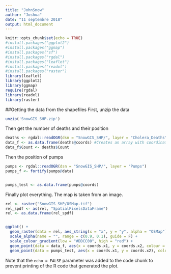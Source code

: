 ```yaml
---
title: "JohnSnow"
author: "Joshua"
date: "11 septembre 2018"
output: html_document
---
```


```r
knitr::opts_chunk$set(echo = TRUE)
#install.packages("ggplot2")
#install.packages("ggmap")
#install.packages("sf")
#install.packages("rgdal")
#install.packages("leaflet")
#install.packages("readxl")
#install.packages("raster")
library(leaflet)
library(ggplot2)
library(ggmap)
require(rgdal) 
library(readxl)
library(raster)
```

##Getting the data from the shapefiles
First, unzip the data
```r
unzip('SnowGIS_SHP.zip')
```

Then get the number of deaths and their position
```r
deaths <- rgdal::readOGR(dsn = "SnowGIS_SHP/", layer = "Cholera_Deaths")
data_f <- as.data.frame(deaths@coords) #Creates an array with coordinates and counts of deaths
data_f$Count <- deaths$Count
```

Then the position of pumps
```r
pumps <- rgdal::readOGR(dsn = "SnowGIS_SHP/", layer = "Pumps")
pumps_f <- fortify(pumps@data)


pumps_test <- as.data.frame(pumps@coords)
```

Finally plot everything. The map is taken from an image.
```r
rel <- raster("SnowGIS_SHP/OSMap.tif")
rel_spdf <- as(rel, "SpatialPixelsDataFrame")
rel <- as.data.frame(rel_spdf)


ggplot() +
  geom_raster(data = rel, aes_string(x = "x", y = "y", alpha = "OSMap")) +
  scale_alpha(name = "", range = c(0.9, 0.1), guide = F) +
  scale_colour_gradient(low = "#DDCC00", high = "red") +
  geom_point(data = data_f, aes(x = coords.x1, y = coords.x2, colour = Count), size = 0.35) +
  geom_point(data = pumps_test, aes(x = coords.x1, y = coords.x2), colour = "black", size = 1)
```



Note that the `echo = FALSE` parameter was added to the code chunk to prevent printing of the R code that generated the plot.
